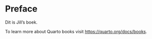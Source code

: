 # Preface {.unnumbered}

Dit is Jill's boek.

To learn more about Quarto books visit <https://quarto.org/docs/books>.

